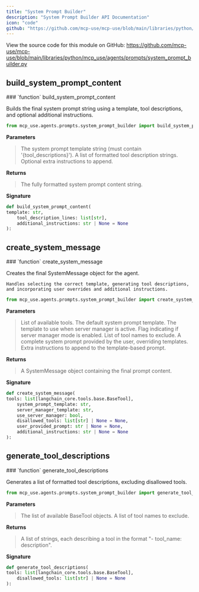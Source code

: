 ```yaml
---
title: "System Prompt Builder"
description: "System Prompt Builder API Documentation"
icon: "code"
github: "https://github.com/mcp-use/mcp-use/blob/main/libraries/python/mcp_use/agents/prompts/system_prompt_builder.py"
---
```



<Callout type="info" title="Source Code">
View the source code for this module on GitHub: <a href='https://github.com/mcp-use/mcp-use/blob/main/libraries/python/mcp_use/agents/prompts/system_prompt_builder.py' target='_blank' rel='noopener noreferrer'>https://github.com/mcp-use/mcp-use/blob/main/libraries/python/mcp_use/agents/prompts/system_prompt_builder.py</a>
</Callout>


## build_system_prompt_content
<Card type="info">
### `function` build_system_prompt_content

Builds the final system prompt string using a template, tool descriptions,
    and optional additional instructions.


```python
from mcp_use.agents.prompts.system_prompt_builder import build_system_prompt_content
```

**Parameters**
><ParamField body="template" type="str" required="True" >   The system prompt template string (must contain '{tool_descriptions}'). </ParamField>
><ParamField body="tool_description_lines" type="list[str]" required="True" >   A list of formatted tool description strings. </ParamField>
><ParamField body="additional_instructions" type="str | None" default="None" >   Optional extra instructions to append. </ParamField>

**Returns**
><ResponseField name="returns" type="str" >The fully formatted system prompt content string.</ResponseField>

**Signature**
```python wrap
def build_system_prompt_content(
template: str,
    tool_description_lines: list[str],
    additional_instructions: str | None = None
):
```

</Card>


## create_system_message
<Card type="info">
### `function` create_system_message

Creates the final SystemMessage object for the agent.

    Handles selecting the correct template, generating tool descriptions,
    and incorporating user overrides and additional instructions.


```python
from mcp_use.agents.prompts.system_prompt_builder import create_system_message
```

**Parameters**
><ParamField body="tools" type="list[langchain_core.tools.base.BaseTool]" required="True" >   List of available tools. </ParamField>
><ParamField body="system_prompt_template" type="str" required="True" >   The default system prompt template. </ParamField>
><ParamField body="server_manager_template" type="str" required="True" >   The template to use when server manager is active. </ParamField>
><ParamField body="use_server_manager" type="bool" required="True" >   Flag indicating if server manager mode is enabled. </ParamField>
><ParamField body="disallowed_tools" type="list[str] | None" default="None" >   List of tool names to exclude. </ParamField>
><ParamField body="user_provided_prompt" type="str | None" default="None" >   A complete system prompt provided by the user, overriding templates. </ParamField>
><ParamField body="additional_instructions" type="str | None" default="None" >   Extra instructions to append to the template-based prompt. </ParamField>

**Returns**
><ResponseField name="returns" type="langchain_core.messages.system.SystemMessage" >A SystemMessage object containing the final prompt content.</ResponseField>

**Signature**
```python wrap
def create_system_message(
tools: list[langchain_core.tools.base.BaseTool],
    system_prompt_template: str,
    server_manager_template: str,
    use_server_manager: bool,
    disallowed_tools: list[str] | None = None,
    user_provided_prompt: str | None = None,
    additional_instructions: str | None = None
):
```

</Card>


## generate_tool_descriptions
<Card type="info">
### `function` generate_tool_descriptions

Generates a list of formatted tool descriptions, excluding disallowed tools.


```python
from mcp_use.agents.prompts.system_prompt_builder import generate_tool_descriptions
```

**Parameters**
><ParamField body="tools" type="list[langchain_core.tools.base.BaseTool]" required="True" >   The list of available BaseTool objects. </ParamField>
><ParamField body="disallowed_tools" type="list[str] | None" default="None" >   A list of tool names to exclude. </ParamField>

**Returns**
><ResponseField name="returns" type="list[str]" >A list of strings, each describing a tool in the format &quot;- tool_name: description&quot;.</ResponseField>

**Signature**
```python wrap
def generate_tool_descriptions(
tools: list[langchain_core.tools.base.BaseTool],
    disallowed_tools: list[str] | None = None
):
```

</Card>

